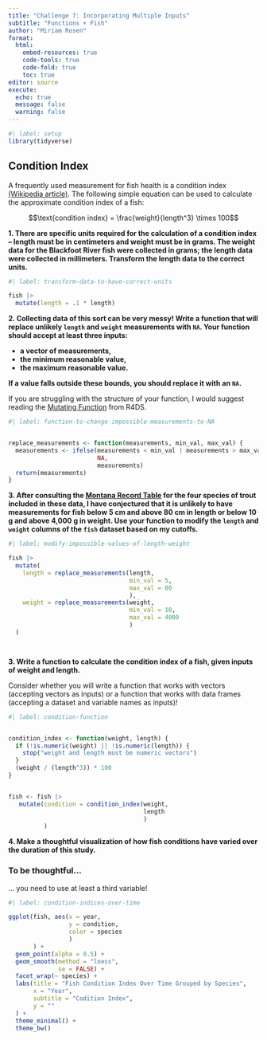 ```yaml
---
title: "Challenge 7: Incorporating Multiple Inputs"
subtitle: "Functions + Fish"
author: "Miriam Rosen" 
format: 
  html:  
    embed-resources: true
    code-tools: true
    code-fold: true
    toc: true
editor: source
execute: 
  echo: true
  message: false
  warning: false
---
```


```r
#| label: setup
library(tidyverse)

```

## Condition Index

A frequently used measurement for fish health is a condition index [(Wikipedia article)](https://en.wikipedia.org/wiki/Condition_index_in_fish). The following
simple equation can be used to calculate the approximate condition index of a
fish:

$$\text{condition index} = \frac{weight}{length^3} \times 100$$

**1. There are specific units required for the calculation of a condition index -- length must be in centimeters and weight must be in grams. The weight data for the Blackfoot River fish were collected in grams; the length data were collected in millimeters. Transform the length data to the correct units.**

```r
#| label: transform-data-to-have-correct-units

fish |> 
  mutate(length = .1 * length)

```

**2. Collecting data of this sort can be very messy! Write a function that will replace unlikely `length` and `weight` measurements with `NA`. Your function should accept at least three inputs:**

+ **a vector of measurements,**
+ **the minimum reasonable value,**
+ **the maximum reasonable value.**

**If a value falls outside these bounds, you should replace it with an `NA`.**

::: callout-tip
If you are struggling with the structure of your function, I would suggest reading the [Mutating Function](https://r4ds.hadley.nz/functions.html#mutate-functions) from R4DS.
:::

```r
#| label: function-to-change-impossible-measurements-to-NA


replace_measurements <- function(measurements, min_val, max_val) {
  measurements <- ifelse(measurements < min_val | measurements > max_val,
                         NA, 
                         measurements)
  return(measurements)
}

```

**3. After consulting the [Montana Record Table](https://fwp.mt.gov/fish/anglingData/records) for the four species of trout included in these data, I have conjectured that it is unlikely to have measurements for fish below 5 cm and above 80 cm in length or below 10 g and above 4,000 g in weight. Use your function to modify the `length` and `weight` columns of the `fish` dataset based on my cutoffs.**

```r
#| label: modify-impossible-values-of-length-weight

fish |> 
  mutate(
    length = replace_measurements(length,
                                  min_val = 5,
                                  max_val = 80
                                  ), 
    weight = replace_measurements(weight,
                                  min_val = 10,
                                  max_val = 4000
                                  )
  )




```

**3. Write a function to calculate the condition index of a fish, given inputs of weight and length.**

::: callout-warning
Consider whether you will write a function that works with vectors (accepting
vectors as inputs) or a function that works with data frames (accepting a 
dataset and variable names as inputs)!
:::

```r
#| label: condition-function


condition_index <- function(weight, length) {
  if (!is.numeric(weight) || !is.numeric(length)) {
    stop("weight and length must be numeric vectors")
  }
  (weight / (length^3)) * 100 
}


fish <- fish |> 
   mutate(condition = condition_index(weight,
                                      length
                                      )
          )

```

**4. Make a thoughtful visualization of how fish conditions have varied over the duration of this study.**

::: callout-warning
### To be thoughtful...

... you need to use at least a third variable!
:::

```r
#| label: condition-indices-over-time

ggplot(fish, aes(x = year, 
                 y = condition, 
                 color = species
                 )
       ) + 
  geom_point(alpha = 0.5) +
  geom_smooth(method = "loess",
              se = FALSE) + 
  facet_wrap(~ species) + 
  labs(title = "Fish Condition Index Over Time Grouped by Species", 
       x = "Year",
       subtitle = "Codition Index", 
       y = ""
  ) +
  theme_minimal() +
  theme_bw()

```
